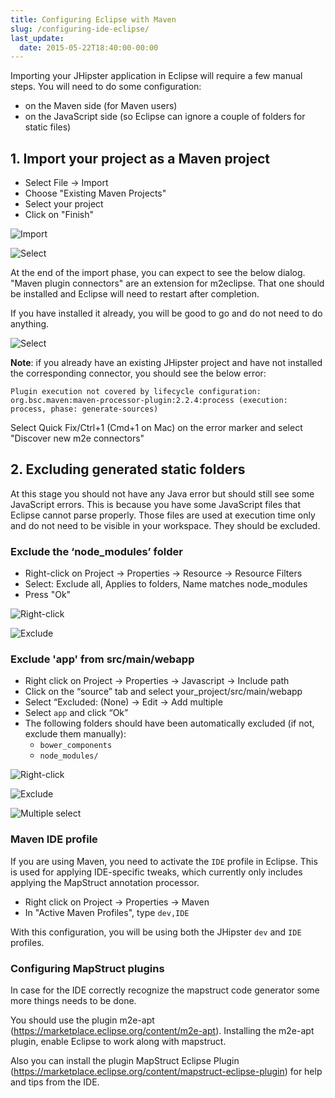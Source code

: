 ```yaml
---
title: Configuring Eclipse with Maven
slug: /configuring-ide-eclipse/
last_update:
  date: 2015-05-22T18:40:00-00:00
---
```


Importing your JHipster application in Eclipse will require a few manual steps. You will need to do some configuration:

- on the Maven side (for Maven users)
- on the JavaScript side (so Eclipse can ignore a couple of folders for static files)


## 1. Import your project as a Maven project

- Select File -> Import
- Choose "Existing Maven Projects"
- Select your project
- Click on "Finish"

![Import](/images/configuring_ide_eclipse_1.webp)

![Select](/images/configuring_ide_eclipse_2.webp)

At the end of the import phase, you can expect to see the below dialog.  "Maven plugin connectors" are an extension for m2eclipse. That one should be installed and Eclipse will need to restart after completion.

If you have installed it already, you will be good to go and do not need to do anything.

![Select](/images/configuring_ide_eclipse_maven_processor.webp)

__Note__: if you already have an existing JHipster project and have not installed the corresponding connector, you should see the below error:

`Plugin execution not covered by lifecycle configuration: org.bsc.maven:maven-processor-plugin:2.2.4:process (execution: process, phase: generate-sources)`

Select Quick Fix/Ctrl+1 (Cmd+1 on Mac) on the error marker and select "Discover new m2e connectors"


## 2. Excluding generated static folders

At this stage you should not have any Java error but should still see some JavaScript errors. This is because you have some JavaScript files that Eclipse cannot parse properly. Those files are used at execution time only and do not need to be visible in your workspace. They should be excluded.

### Exclude the ‘node_modules’ folder

- Right-click on Project -> Properties -> Resource -> Resource Filters
- Select: Exclude all, Applies to folders, Name matches node_modules
- Press "Ok"

![Right-click](/images/configuring_ide_eclipse_3.webp)

![Exclude](/images/configuring_ide_eclipse_4.webp)

### Exclude 'app' from src/main/webapp

- Right click on Project -> Properties -> Javascript -> Include path
- Click on the “source” tab and select your_project/src/main/webapp
- Select “Excluded: (None) -> Edit -> Add multiple
- Select  `app` and click “Ok”
- The following folders should have been automatically excluded (if not, exclude them manually):
    - `bower_components`
    - `node_modules/`

![Right-click](/images/configuring_ide_eclipse_5.webp)

![Exclude](/images/configuring_ide_eclipse_6.webp)

![Multiple select](/images/configuring_ide_eclipse_7.webp)

### Maven IDE profile

If you are using Maven, you need to activate the `IDE` profile in Eclipse. This is used for applying IDE-specific tweaks, which currently only includes applying the MapStruct annotation processor.

- Right click on Project -> Properties -> Maven
- In "Active Maven Profiles", type `dev,IDE`

With this configuration, you will be using both the JHipster `dev` and `IDE` profiles.

### Configuring MapStruct plugins

In case for the IDE correctly recognize the mapstruct code generator some more things needs to be done.

You should use the plugin m2e-apt (https://marketplace.eclipse.org/content/m2e-apt). Installing the m2e-apt plugin, enable Eclipse to work along with mapstruct.

Also you can install the plugin MapStruct Eclipse Plugin (https://marketplace.eclipse.org/content/mapstruct-eclipse-plugin) for help and tips from the IDE. 
